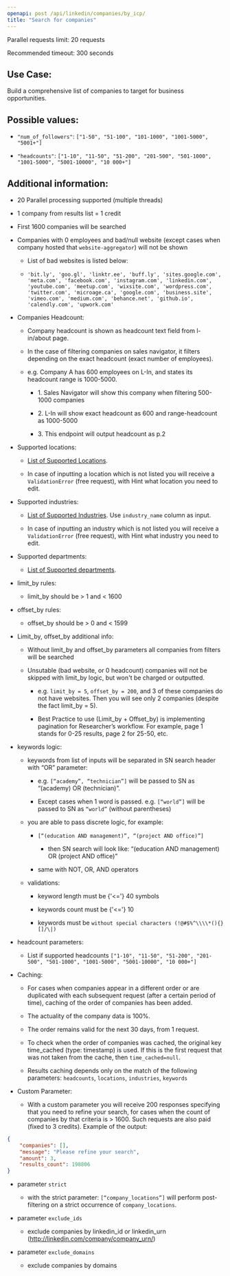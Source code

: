 ```yaml
---
openapi: post /api/linkedin/companies/by_icp/
title: "Search for companies"
---
```


Parallel requests limit: 20 requests

Recommended timeout: 300 seconds

## Use Case:
Build a comprehensive list of companies to target for business opportunities.

## Possible values:

- `"num_of_followers"`: `["1-50", "51-100", "101-1000", "1001-5000", "5001+"]`
    
- `"headcounts"`: `["1-10", "11-50", "51-200", "201-500", "501-1000", "1001-5000", "5001-10000", "10 000+"]`
    

## Additional information:

- 20 Parallel processing supported (multiple threads)
    
- 1 company from results list = 1 credit
    
- First 1600 companies will be searched
    
- Companies with 0 employees and bad/null website (except cases when company hosted that `website-aggregator`) will not be shown
    
    - List of bad websites is listed below:
        
    - `'bit.ly', 'goo.gl', 'linktr.ee', 'buff.ly', 'sites.google.com', 'meta.com', 'facebook.com', 'instagram.com', 'linkedin.com', 'youtube.com', 'meetup.com', 'wixsite.com', 'wordpress.com', 'twitter.com', 'microage.ca', 'google.com', 'business.site', 'vimeo.com', 'medium.com', 'behance.net', 'github.io', 'calendly.com', 'upwork.com'`
        
- Companies Headcount:
    
    - Company headcount is shown as headcount text field from l-in/about page.
        
    - In the case of filtering companies on sales navigator, it filters depending on the exact headcount (exact number of employees).
        
    - e.g. Company A has 600 employees on L-In, and states its headcount range is 1000-5000.
        
        - 1\. Sales Navigator will show this company when filtering 500-1000 companies
            
        - 2\. L-In will show exact headcount as 600 and range-headcount as 1000-5000
            
        - 3\. This endpoint will output headcount as p.2
            
- Supported locations:
    
    - [List of Supported Locations](https://docs.google.com/spreadsheets/d/1pNW018ALP5NIenl7nnke8tqJmMsOZGkVdtt1MO9_yQU/edit#gid=0).
        
    - In case of inputting a location which is not listed you will receive a `ValidationError` (free request), with Hint what location you need to edit.
        
- Supported industries:
    
    - [List of Supported Industries](https://docs.google.com/spreadsheets/d/1pNW018ALP5NIenl7nnke8tqJmMsOZGkVdtt1MO9_yQU/edit#gid=1393250894). Use `industry_name` column as input.
        
    - In case of inputting an industry which is not listed you will receive a `ValidationError` (free request), with Hint what industry you need to edit.
        
- Supported departments:
    
    - [List of Supported departments](https://docs.google.com/spreadsheets/d/1pNW018ALP5NIenl7nnke8tqJmMsOZGkVdtt1MO9_yQU/edit#gid=358444705).
        
- limit_by rules:
    
    - limit_by should be > 1 and < 1600
        
- offset_by rules:
    
    - offset_by should be > 0 and < 1599
        
- Limit_by, offset_by additional info:
    
    - Without limit_by and offset_by parameters all companies from filters will be searched
        
    - Unsutable (bad website, or 0 headcount) companies will not be skipped with limit_by logic, but won't be charged or outputted.
        
        - e.g. `limit_by = 5`, `offset_by = 200`, and 3 of these companies do not have websites. Then you will see only 2 companies (despite the fact limit_by = 5).
            
        - Best Practice to use (Limit_by + Offset_by) is implementing pagination for Researcher’s workflow. For example, page 1 stands for 0-25 results, page 2 for 25-50, etc.
            
- keywords logic:
    
    - keywords from list of inputs will be separated in SN search header with “OR” parameter:
        
        - e.g. `[“academy”, “technician”]` will be passed to SN as “(academy) OR (technician)”.
            
        - Except cases when 1 word is passed. e.g. `[“world”]` will be passed to SN as `“world”` (without parentheses)
            
    - you are able to pass discrete logic, for example:
        
        - `[“(education AND management)”, “(project AND office)”]`
            
            - then SN search will look like: “(education AND management) OR (project AND office)”
                
        - same with NOT, OR, AND operators
            
    - validations:
        
        - keyword length must be {'<='} 40 symbols
            
        - keywords count must be {'<='} 10
            
        - keywords must be `without special characters (!@#$%^\\\\*(){}[]/\|)`
            
- headcount parameters:
    
    - List if supported headcounts `["1-10", "11-50", "51-200", "201-500", "501-1000", "1001-5000", "5001-10000", "10 000+"]`
        
- Caching:
    
    - For cases when companies appear in a different order or are duplicated with each subsequent request (after a certain period of time), caching of the order of companies has been added.
        
    - The actuality of the company data is 100%.
        
    - The order remains valid for the next 30 days, from 1 request.
        
    - To check when the order of companies was cached, the original key time_cached (type: timestamp) is used. If this is the first request that was not taken from the cache, then `time_cached=null`.
        
    - Results caching depends only on the match of the following parameters: `headcounts`, `locations`, `industries`, `keywords`
        
- Custom Parameter:
    
    - With a custom parameter you will receive 200 responses specifying that you need to refine your search, for cases when the count of companies by that criteria is > 1600. Such requests are also paid (fixed to 3 credits). Example of the output:
        

``` json
{
    "companies": [],
    "message": "Please refine your search",
    "amount": 3,
    "results_count": 198806
}

 ```

- parameter `strict`
    
    - with the strict parameter: `[“company_locations”]` will perform post-filtering on a strict occurrence of `company_locations`.
        
- parameter `exclude_ids`
    
    - exclude companies by linkedin_id or linkedin_urn (http://linkedin.com/company/company_urn/)
        
- parameter `exclude_domains`
    
    - exclude companies by domains
